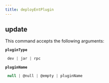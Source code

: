 ```yaml
---
title: deployEntPlugin
---
```


## update

This command accepts the following arguments:

**`pluginType`**
```js filename="type"
 dev | jar | rpc
```
**`pluginName`**
```js filename="type"
 null | @null | @empty | pluginName
```


